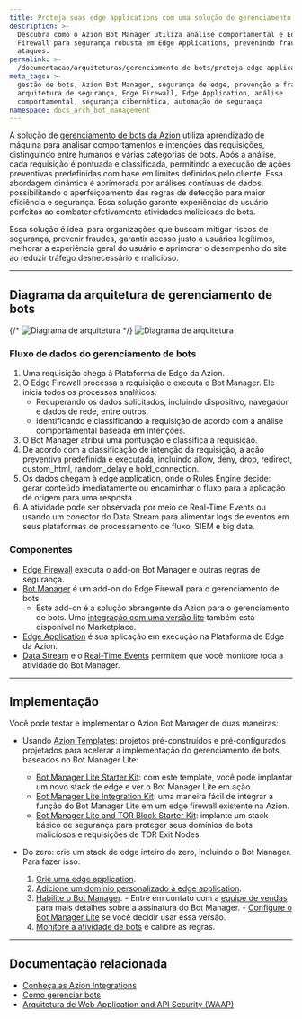```yaml
---
title: Proteja suas edge applications com uma solução de gerenciamento de bots
description: >-
  Descubra como o Azion Bot Manager utiliza análise comportamental e Edge
  Firewall para segurança robusta em Edge Applications, prevenindo fraudes e
  ataques.
permalink: >-
  /documentacao/arquiteturas/gerenciamento-de-bots/proteja-edge-applications-com-bot-management/
meta_tags: >-
  gestão de bots, Azion Bot Manager, segurança de edge, prevenção a fraudes,
  arquitetura de segurança, Edge Firewall, Edge Application, análise
  comportamental, segurança cibernética, automação de segurança
namespace: docs_arch_bot_management
---
```


A solução de [gerenciamento de bots da Azion](https://www.azion.com/pt-br/solucoes/gerenciamento-de-bots/) utiliza aprendizado de máquina para analisar comportamentos e intenções das requisições, distinguindo entre humanos e várias categorias de bots. Após a análise, cada requisição é pontuada e classificada, permitindo a execução de ações preventivas predefinidas com base em limites definidos pelo cliente. Essa abordagem dinâmica é aprimorada por análises contínuas de dados, possibilitando o aperfeiçoamento das regras de detecção para maior eficiência e segurança. Essa solução garante experiências de usuário perfeitas ao combater efetivamente atividades maliciosas de bots.

Essa solução é ideal para organizações que buscam mitigar riscos de segurança, prevenir fraudes, garantir acesso justo a usuários legítimos, melhorar a experiência geral do usuário e aprimorar o desempenho do site ao reduzir tráfego desnecessário e malicioso.

---

## Diagrama da arquitetura de gerenciamento de bots

{/* ![Diagrama de arquitetura](/assets/docs/images/uploads/diagram-bot-management.png) */}
![Diagrama de arquitetura](/assets/docs/images/uploads/application-and-network-security/light-bot-management.png)

### Fluxo de dados do gerenciamento de bots

1. Uma requisição chega à Plataforma de Edge da Azion.
2. O Edge Firewall processa a requisição e executa o Bot Manager. Ele inicia todos os processos analíticos:
    - Recuperando os dados solicitados, incluindo dispositivo, navegador e dados de rede, entre outros.
    - Identificando e classificando a requisição de acordo com a análise comportamental baseada em intenções.
3. O Bot Manager atribui uma pontuação e classifica a requisição.
4. De acordo com a classificação de intenção da requisição, a ação preventiva predefinida é executada, incluindo allow, deny, drop, redirect, custom_html, random_delay e hold_connection.
5. Os dados chegam à edge application, onde o Rules Engine decide: gerar conteúdo imediatamente ou encaminhar o fluxo para a aplicação de origem para uma resposta.
6. A atividade pode ser observada por meio de Real-Time Events ou usando um conector do Data Stream para alimentar logs de eventos em seus plataformas de processamento de fluxo, SIEM e big data.

### Componentes

- [Edge Firewall](/pt-br/documentacao/produtos/secure/edge-firewall/) executa o add-on Bot Manager e outras regras de segurança.
- [Bot Manager](/pt-br/documentacao/produtos/secure/edge-firewall/bot-manager/) é um add-on do Edge Firewall para o gerenciamento de bots.
  - Este add-on é a solução abrangente da Azion para o gerenciamento de bots. Uma [integração com uma versão lite](/pt-br/documentacao/produtos/guias/bot-manager-lite/) também está disponível no Marketplace.
- [Edge Application](/pt-br/documentacao/produtos/build/edge-application/) é sua aplicação em execução na Plataforma de Edge da Azion.
- [Data Stream](/pt-br/documentacao/produtos/observe/data-stream/) e o [Real-Time Events](/pt-br/documentacao/produtos/observe/real-time-metrics/) permitem que você monitore toda a atividade do Bot Manager.

---

## Implementação

Você pode testar e implementar o Azion Bot Manager de duas maneiras:

- Usando [Azion Templates](/pt-br/documentacao/produtos/marketplace/templates/): projetos pré-construídos e pré-configurados projetados para acelerar a implementação do gerenciamento de bots, baseados no Bot Manager Lite:
    - [Bot Manager Lite Starter Kit](/pt-br/documentacao/produtos/guias/bot-manager-lite-starter-kit/): com este template, você pode implantar um novo stack de edge e ver o Bot Manager Lite em ação.
    - [Bot Manager Lite Integration Kit](/pt-br/documentacao/produtos/guias/bot-manager-lite-integration-kit/): uma maneira fácil de integrar a função do Bot Manager Lite em um edge firewall existente na Azion.
    - [Bot Manager Lite and TOR Block Starter Kit](/pt-br/documentacao/produtos/guias/bot-manager-lite-and-tor-block-starter-kit/): implante um stack básico de segurança para proteger seus domínios de bots maliciosos e requisições de TOR Exit Nodes.

- Do zero: crie um stack de edge inteiro do zero, incluindo o Bot Manager. Para fazer isso:
    1. [Crie uma edge application](/pt-br/documentacao/produtos/guias/build/criar-uma-aplicacao/).
    2. [Adicione um domínio personalizado à edge application](/pt-br/documentacao/produtos/guias/configurar-dominio/).
    3. [Habilite o Bot Manager](/pt-br/documentacao/produtos/secure/edge-firewall/bot-manager/).
      - Entre em contato com a [equipe de vendas](https://www.azion.com/pt-br/contate-vendas/) para mais detalhes sobre a assinatura do Bot Manager.
      - [Configure o Bot Manager Lite](/pt-br/documentacao/produtos/guias/bot-manager-lite/#configure-a-integracao) se você decidir usar essa versão.
    4. [Monitore a atividade de bots](/pt-br/documentacao/produtos/observe/data-stream/primeiros-passos/) e calibre as regras.

---

## Documentação relacionada

- [Conheça as Azion Integrations](/pt-br/documentacao/produtos/marketplace/integracoes/)
- [Como gerenciar bots](/pt-br/documentacao/produtos/guias/secure/gerenciar-bots/)
- [Arquitetura de Web Application and API Security (WAAP) ](/pt-br/documentacao/arquitetura/edge-firewall/web-application-and-api-protection-waap/)
